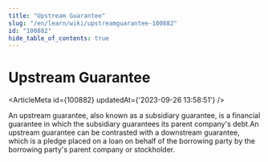 ```yaml
---
title: "Upstream Guarantee"
slug: "/en/learn/wiki/upstreamguarantee-100882"
id: "100882"
hide_table_of_contents: true
---
```



# Upstream Guarantee

<ArticleMeta id={100882} updatedAt={'2023-09-26 13:58:51'} />
<div className='border-solid border-b border-t-0 my-4 border-[var(--ifm-color-gray-300)]' />

An upstream guarantee, also known as a subsidiary guarantee, is a financial guarantee in which the subsidiary guarantees its parent company's debt.An upstream guarantee can be contrasted with a downstream guarantee, which is a pledge placed on a loan on behalf of the borrowing party by the borrowing party's parent company or stockholder.
